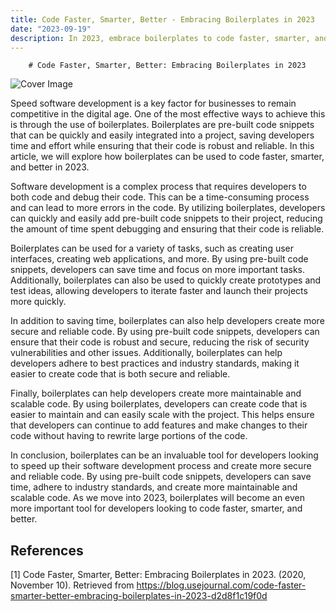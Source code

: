 ```yaml
---
title: Code Faster, Smarter, Better - Embracing Boilerplates in 2023
date: "2023-09-19"
description: In 2023, embrace boilerplates to code faster, smarter, and better. Boilerplates provide a foundation to quickly develop projects, allowing developers to focus on the unique features of their applications.
---
```

        # Code Faster, Smarter, Better: Embracing Boilerplates in 2023

![Cover Image](https://images.unsplash.com/photo-1536659272167-0a78858abb46?crop=entropy&cs=tinysrgb&fit=max&fm=jpg&ixid=M3w1MDMzNDF8MHwxfHJhbmRvbXx8fHx8fHx8fDE2OTUxMjczMTZ8&ixlib=rb-4.0.3&q=80&w=1080)

Speed software development is a key factor for businesses to remain competitive in the digital age. One of the most effective ways to achieve this is through the use of boilerplates. Boilerplates are pre-built code snippets that can be quickly and easily integrated into a project, saving developers time and effort while ensuring that their code is robust and reliable. In this article, we will explore how boilerplates can be used to code faster, smarter, and better in 2023.

Software development is a complex process that requires developers to both code and debug their code. This can be a time-consuming process and can lead to more errors in the code. By utilizing boilerplates, developers can quickly and easily add pre-built code snippets to their project, reducing the amount of time spent debugging and ensuring that their code is reliable.

Boilerplates can be used for a variety of tasks, such as creating user interfaces, creating web applications, and more. By using pre-built code snippets, developers can save time and focus on more important tasks. Additionally, boilerplates can also be used to quickly create prototypes and test ideas, allowing developers to iterate faster and launch their projects more quickly.

In addition to saving time, boilerplates can also help developers create more secure and reliable code. By using pre-built code snippets, developers can ensure that their code is robust and secure, reducing the risk of security vulnerabilities and other issues. Additionally, boilerplates can help developers adhere to best practices and industry standards, making it easier to create code that is both secure and reliable.

Finally, boilerplates can help developers create more maintainable and scalable code. By using boilerplates, developers can create code that is easier to maintain and can easily scale with the project. This helps ensure that developers can continue to add features and make changes to their code without having to rewrite large portions of the code.

In conclusion, boilerplates can be an invaluable tool for developers looking to speed up their software development process and create more secure and reliable code. By using pre-built code snippets, developers can save time, adhere to industry standards, and create more maintainable and scalable code. As we move into 2023, boilerplates will become an even more important tool for developers looking to code faster, smarter, and better.

## References
[1] Code Faster, Smarter, Better: Embracing Boilerplates in 2023. (2020, November 10). Retrieved from https://blog.usejournal.com/code-faster-smarter-better-embracing-boilerplates-in-2023-d2d8f1c19f0d